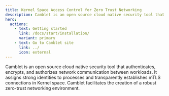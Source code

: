 ```yaml
---
title: Kernel Space Access Control for Zero Trust Networking
description: Camblet is an open source cloud native security tool that authenticates, encrypts, and authorizes network communication between workloads. It assigns strong identities to processes and transparently establishes mTLS connections in Kernel space. Camblet facilitates the creation of a robust zero-trust networking 
hero:
  actions:
    - text: Getting started
      link: /docs/start/installation/
      variant: primary
    - text: Go to Camblet site
      link: ../
      icon: external
---
```



<div class="text-2xl my-14">
Camblet is an open source cloud native security tool that authenticates, encrypts, and authorizes network communication between workloads. It assigns strong identities to processes and transparently establishes mTLS connections in Kernel space. Camblet facilitates the creation of a robust zero-trust networking environment.
</div>
<CardGrid>
    <LinkCard title="Getting started" description="Installation steps"  href="/docs/start/installation" />
    <LinkCard title="Concepts" href="/docs/concepts/cli-agent" description="Dive in to Camblet" icon="open-book" />
    <LinkCard title="Contributing" href="/docs/contributing" description="See how you can contribute" icon="add-document"/>
    <LinkCard title="Support" href="/docs/support" description="Reach out for help" icon="information" />
</CardGrid>